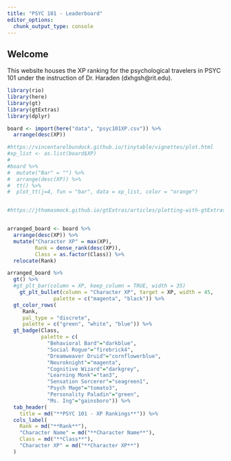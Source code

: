 ```yaml
---
title: "PSYC 101 - Leaderboard"
editor_options: 
  chunk_output_type: console
---
```


## Welcome {#welcome}

This website houses the XP ranking for the psychological travelers in PSYC 101 under the instruction of Dr. Haraden (dxhgsh@rit.edu). 



```r
library(rio)
library(here)
library(gt)
library(gtExtras)
library(dplyr)

board <- import(here("data", "psyc101XP.csv")) %>% 
  arrange(desc(XP))

#https://vincentarelbundock.github.io/tinytable/vignettes/plot.html
#xp_list <- as.list(board$XP)
#
#board %>% 
#  mutate("Bar" = "") %>% 
#  arrange(desc(XP)) %>% 
#  tt() %>% 
#  plot_tt(j=4, fun = "bar", data = xp_list, color = "orange")


#https://jthomasmock.github.io/gtExtras/articles/plotting-with-gtExtras.html


arranged_board <- board %>% 
  arrange(desc(XP)) %>% 
  mutate("Character XP" = max(XP), 
         Rank = dense_rank(desc(XP)),
         Class = as.factor(Class)) %>% 
  relocate(Rank)

arranged_board %>% 
  gt() %>%
  #gt_plt_bar(column = XP, keep_column = TRUE, width = 35) 
    gt_plt_bullet(column = "Character XP", target = XP, width = 45,
               palette = c("magenta", "black")) %>%
  gt_color_rows(
     Rank, 
     pal_type = "discrete", 
     palette = c("green", "white", "blue")) %>% 
  gt_badge(Class, 
           palette = c(
             "Behavioral Bard"="darkblue",
             "Social Rogue"="firebrick4",
             "Dreamweaver Druid"="cornflowerblue",
             "Neuroknight"="magenta",
             "Cognitive Wizard"="darkgrey",
             "Learning Monk"="tan3",
             "Sensation Sorcerer"="seagreen1",
             "Psych Mage"="tomato3",
             "Personality Paladin"="green",
             "Ms. Ing"="gainsboro")) %>% 
  tab_header(
    title = md("**PSYC 101 - XP Rankings**")) %>% 
  cols_label(
    Rank = md("**Rank**"), 
    "Character Name" = md("**Character Name**"),
    Class = md("**Class**"), 
    "Character XP" = md("**Character XP**")
  )


  


```
